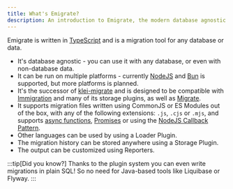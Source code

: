 ```yaml
---
title: What's Emigrate?
description: An introduction to Emigrate, the modern database agnostic migration tool.
---
```



Emigrate is written in [TypeScript](https://www.typescriptlang.org) and is a migration tool for any database or data.

* It's database agnostic - you can use it with any database, or even with non-database data.
* It can be run on multiple platforms - currently [NodeJS](https://nodejs.org) and [Bun](https://bun.sh) is supported, but more platforms is planned.
* It's the successor of [klei-migrate](https://github.com/klei/migrate) and is designed to be compatible with [Immigration](https://github.com/blakeembrey/node-immigration) and many of its storage plugins, as well as [Migrate](https://github.com/tj/node-migrate).
* It supports migration files written using <Link href="/plugins/loaders/default/">CommonJS or ES Modules out of the box</Link>, with any of the following extensions: `.js`, `.cjs` or `.mjs`, and supports [async functions](https://developer.mozilla.org/en-US/docs/Web/JavaScript/Reference/Statements/async_function), [Promises](https://developer.mozilla.org/en-US/docs/Web/JavaScript/Reference/Global_Objects/Promise) or using the [NodeJS Callback Pattern](https://nodejs.org/en/learn/asynchronous-work/javascript-asynchronous-programming-and-callbacks#handling-errors-in-callbacks).
* Other languages can be used by using a <Link href="/plugins/loaders/">Loader Plugin</Link>.
* The migration history can be stored anywhere using a <Link href="/plugins/storage/">Storage Plugin</Link>.
* The output can be customized using <Link href="/plugins/reporters/">Reporters</Link>.

:::tip[Did you know?]
Thanks to <Link href="/plugins/">the plugin system</Link> you can even write migrations in plain SQL! So no need for Java-based tools like Liquibase or Flyway.
:::
